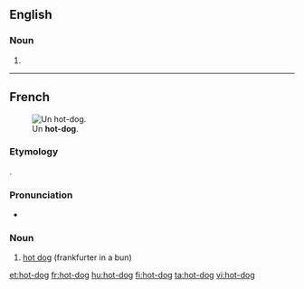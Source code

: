 ==English==

===Noun===
{{en-noun|head=[[hot]]-[[dog]]}}

# {{alternative spelling of|hot dog}}

----

==French==
{{wikipedia|lang=fr}}
[[Image:HotDog.jpg|thumb|Un '''hot-dog'''.]]

===Etymology===
{{borrowing|en|sort=hot dog|lang=fr}}.

===Pronunciation===
* {{IPA|/ɔt.dɔɡ/|lang=fr}}

===Noun===
{{fr-noun|m}}

# [[hot dog]] (frankfurter in a bun)

[[et:hot-dog]]
[[fr:hot-dog]]
[[hu:hot-dog]]
[[fi:hot-dog]]
[[ta:hot-dog]]
[[vi:hot-dog]]